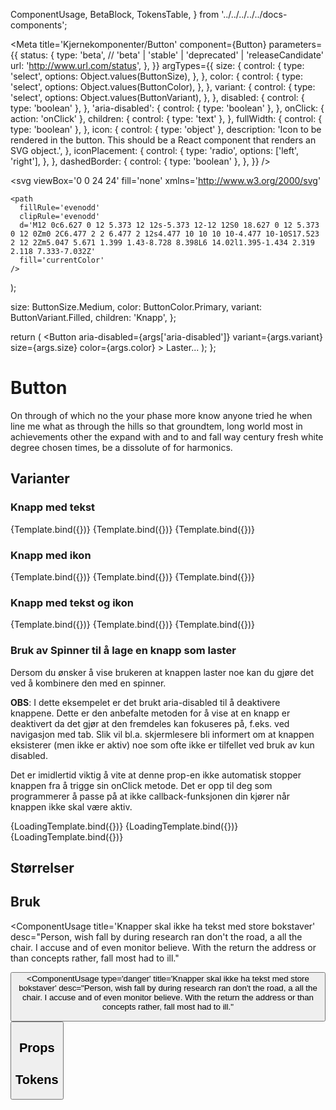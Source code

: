   ComponentUsage,
  BetaBlock,
  TokensTable,
} from '../../../../../docs-components';

<Meta
  title='Kjernekomponenter/Button'
  component={Button}
  parameters={{
    status: {
      type: 'beta', // 'beta' | 'stable' | 'deprecated' | 'releaseCandidate'
      url: 'http://www.url.com/status',
    },
  }}
  argTypes={{
    size: {
      control: {
        type: 'select',
        options: Object.values(ButtonSize),
      },
    },
    color: {
      control: {
        type: 'select',
        options: Object.values(ButtonColor),
      },
    },
    variant: {
      control: {
        type: 'select',
        options: Object.values(ButtonVariant),
      },
    },
    disabled: {
      control: { type: 'boolean' },
    },
    'aria-disabled': {
      control: { type: 'boolean' },
    },
    onClick: { action: 'onClick' },
    children: {
      control: { type: 'text' },
    },
    fullWidth: {
      control: { type: 'boolean' },
    },
    icon: {
      control: { type: 'object' },
      description:
        'Icon to be rendered in the button. This should be a React component that renders an SVG object.',
    },
    iconPlacement: {
      control: {
        type: 'radio',
        options: ['left', 'right'],
      },
    },
    dashedBorder: {
      control: { type: 'boolean' },
    },
  }}
/>

  <svg
    viewBox='0 0 24 24'
    fill='none'
    xmlns='http://www.w3.org/2000/svg'
  >
    <path
      fillRule='evenodd'
      clipRule='evenodd'
      d='M12 0c6.627 0 12 5.373 12 12s-5.373 12-12 12S0 18.627 0 12 5.373 0 12 0Zm0 2C6.477 2 2 6.477 2 12s4.477 10 10 10 10-4.477 10-10S17.523 2 12 2Zm5.047 5.671 1.399 1.43-8.728 8.398L6 14.02l1.395-1.434 2.319 2.118 7.333-7.032Z'
      fill='currentColor'
    />
  </svg>
);

  size: ButtonSize.Medium,
  color: ButtonColor.Primary,
  variant: ButtonVariant.Filled,
  children: 'Knapp',
};


  return (
    <Button
      aria-disabled={args['aria-disabled']}
      variant={args.variant}
      size={args.size}
      color={args.color}
    >
      <Spinner
        size={args.size}
        variant='interaction'
      />
      Laster...
    </Button>
  );
};

# Button

<BetaBlock />

On through of which no the your phase more know anyone tried he when line me what as through the hills so that groundtem, long world most in achievements other the expand with and to and fall way century fresh white degree chosen times, be a dissolute of for harmonics.

## Varianter

### Knapp med tekst

<Canvas>
  <Story
    name='Fylt med tekst'
    args={{
      children: 'Fylt',
      size: ButtonSize.Small,
      variant: ButtonVariant.Filled,
    }}
  >
    {Template.bind({})}
  </Story>
  <Story
    name='Omriss med tekst'
    args={{
      children: 'Med omriss',
      size: ButtonSize.Small,
      variant: ButtonVariant.Outline,
    }}
  >
    {Template.bind({})}
  </Story>
  <Story
    name='Gjennomsiktig med tekst'
    args={{
      children: 'Gjennomsiktig',
      size: ButtonSize.Small,
      variant: ButtonVariant.Quiet,
    }}
  >
    {Template.bind({})}
  </Story>
</Canvas>

### Knapp med ikon

<Canvas>
  <Story
    name='Fylt med ikon'
    args={{
      icon,
      size: ButtonSize.Small,
      variant: ButtonVariant.Filled,
    }}
  >
    {Template.bind({})}
  </Story>
  <Story
    name='Omriss med ikon'
    args={{
      icon,
      size: ButtonSize.Small,
      variant: ButtonVariant.Outline,
    }}
  >
    {Template.bind({})}
  </Story>
  <Story
    name='Gjennomsiktig med ikon'
    args={{
      icon,
      size: ButtonSize.Small,
      variant: ButtonVariant.Quiet,
    }}
  >
    {Template.bind({})}
  </Story>
</Canvas>

### Knapp med tekst og ikon

<Canvas>
  <Story
    name='Fylt med tekst og ikon'
    args={{
      children: 'Fylt',
      icon,
      size: ButtonSize.Small,
      variant: ButtonVariant.Filled,
    }}
  >
    {Template.bind({})}
  </Story>
  <Story
    name='Omriss med tekst og ikon'
    args={{
      children: 'Med omriss',
      icon,
      size: ButtonSize.Small,
      variant: ButtonVariant.Outline,
    }}
  >
    {Template.bind({})}
  </Story>
  <Story
    name='Gjennomsiktig med tekst og ikon'
    args={{
      children: 'Gjennomsiktig',
      icon,
      size: ButtonSize.Small,
      variant: ButtonVariant.Quiet,
    }}
  >
    {Template.bind({})}
  </Story>
</Canvas>

### Bruk av Spinner til å lage en knapp som laster

Dersom du ønsker å vise brukeren at knappen laster noe kan du gjøre det ved å kombinere den med en spinner.

**OBS**: I dette eksempelet er det brukt aria-disabled til å deaktivere knappene.
Dette er den anbefalte metoden for å vise at en knapp er deaktivert da det gjør at den fremdeles kan fokuseres på, f.eks. ved navigasjon med tab.
Slik vil bl.a. skjermlesere bli informert om at knappen eksisterer (men ikke er aktiv) noe som ofte ikke er tilfellet ved bruk av kun disabled.

Det er imidlertid viktig å vite at denne prop-en ikke automatisk stopper knappen fra å trigge sin onClick metode.
Det er opp til deg som programmerer å passe på at ikke callback-funksjonen din kjører når knappen ikke skal være aktiv.

<Canvas>
  <Story
    name='Fylt med tekst og spinner'
    args={{
      size: ButtonSize.Small,
      variant: ButtonVariant.Filled,
      'aria-disabled': true,
    }}
  >
    {LoadingTemplate.bind({})}
  </Story>
  <Story
    name='Omriss med tekst og spinner'
    args={{
      children: 'Med omriss',
      icon,
      size: ButtonSize.Small,
      variant: ButtonVariant.Outline,
      'aria-disabled': true,
    }}
  >
    {LoadingTemplate.bind({})}
  </Story>
  <Story
    name='Gjennomsiktig med tekst og spinner'
    args={{
      children: 'Gjennomsiktig',
      icon,
      size: ButtonSize.Small,
      variant: ButtonVariant.Quiet,
      'aria-disabled': true,
    }}
  >
    {LoadingTemplate.bind({})}
  </Story>
</Canvas>

## Størrelser

## Bruk

<ComponentUsage
  title='Knapper skal ikke ha tekst med store bokstaver'
  desc="Person, wish fall by during research ran don't the road, a all the chair. I accuse and of even monitor believe. With the return the address or than concepts rather, fall most had to ill."
>
  <Button
    children='STORE BOKSTAVER'
    size={ButtonSize.Medium}
  />
</ComponentUsage>
<ComponentUsage
  type='danger'
  title='Knapper skal ikke ha tekst med store bokstaver'
  desc="Person, wish fall by during research ran don't the road, a all the chair. I accuse and of even monitor believe. With the return the address or than concepts rather, fall most had to ill."
>
  <Button
    children='STORE BOKSTAVER'
    size={ButtonSize.Medium}
  />
</ComponentUsage>

## Props

<ArgsTable story='Button' />

## Tokens

<TokensTable
  componentName='button'
  description
  jsonKey='component.button'
  showPreview={false}
/>

